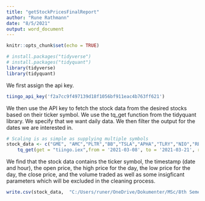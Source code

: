 ---
title: "getStockPricesFinalReport"
author: "Rune Rathmann"
date: "8/5/2021"
output: word_document
---

```{r setup, include=FALSE}
knitr::opts_chunk$set(echo = TRUE)
```

```{r}
# install.packages("tidyverse")
# install.packages("tidyquant")
library(tidyverse)
library(tidyquant)
```

We first assign the api key.
```{r}
tiingo_api_key('f2a7cc9f497139d18f1056bf911eac4b763ff621')
```

We then use the API key to fetch the stock data from the desired stocks based on their ticker symbol. We use the tq_get function from the tidyquant library. We specify that we want daily data. We then filter the output for the dates we are interested in.

```{r}
# Scaling is as simple as supplying multiple symbols
stock_data <- c("GME", "AMC","PLTR","BB","TSLA","APHA","TLRY","NIO","RE","RKT","AAPL") %>%
    tq_get(get = "tiingo.iex",from = '2021-03-08', to = '2021-03-21', resample_frequency = "60min")

```

We find that the stock data contains the ticker symbol, the timestamp (date and hour), the open price, the high price for the day, the low price for the day, the close price, and the volume traded as well as some insigficant parameters which will be excluded in the cleaning process.

```{r}
write.csv(stock_data,  "C:/Users/runer/OneDrive/Dokumenter/MSc/8th Semester/Data Science Project/WSB Project/PredictStockusingRedditandTwitter/PredictStockusingRedditandTwitter/DataCollection/RawData/stockDataRaw.csv")
```

